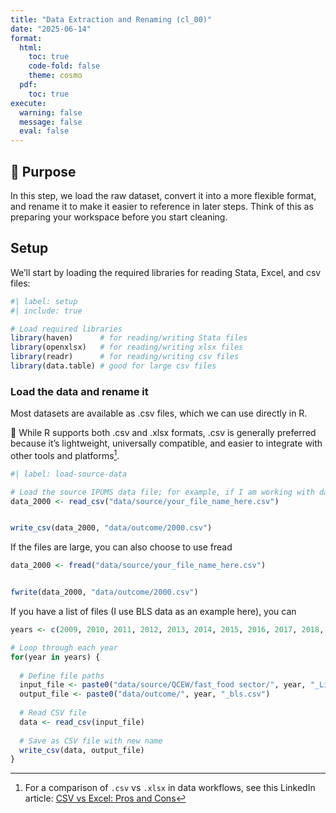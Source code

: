 ---
title: "Data Extraction and Renaming (cl_00)"
date: "2025-06-14"
format: 
  html:
    toc: true
    code-fold: false
    theme: cosmo
  pdf:
    toc: true
execute:
  warning: false
  message: false
  eval: false
---

## 🎯 Purpose

In this step, we load the raw dataset, convert it into a more flexible format, and rename it to make it easier to reference in later steps. Think of this as preparing your workspace before you start cleaning.

## Setup

We'll start by loading the required libraries for reading Stata, Excel, and csv files:

```{r setup}
#| label: setup
#| include: true

# Load required libraries
library(haven)      # for reading/writing Stata files
library(openxlsx)   # for reading/writing xlsx files
library(readr)      # for reading/writing csv files
library(data.table) # good for large csv files
```

### Load the data and rename it

Most datasets are available as .csv files, which we can use directly in R.

📌 While R supports both .csv and .xlsx formats, .csv is generally preferred because it's lightweight, universally compatible, and easier to integrate with other tools and platforms[^1].

```{r}
#| label: load-source-data

# Load the source IPUMS data file; for example, if I am working with data in 2000, I will directly name the file as 2000 or 2000_acs
data_2000 <- read_csv("data/source/your_file_name_here.csv")


write_csv(data_2000, "data/outcome/2000.csv")

```

If the files are large, you can also choose to use fread

```{r}
data_2000 <- fread("data/source/your_file_name_here.csv")


fwrite(data_2000, "data/outcome/2000.csv")
```

If you have a list of files (I use BLS data as an example here), you can 

```{r}
years <- c(2009, 2010, 2011, 2012, 2013, 2014, 2015, 2016, 2017, 2018, 2019, 2020, 2021, 2022)

# Loop through each year
for(year in years) {
  
  # Define file paths
  input_file <- paste0("data/source/QCEW/fast_food sector/", year, "_Limited-service restaurants.csv")  #you will be list the name as the way they downloaded on your local
  output_file <- paste0("data/outcome/", year, "_bls.csv")
  
  # Read CSV file
  data <- read_csv(input_file)
  
  # Save as CSV file with new name
  write_csv(data, output_file)
}
```

 [^1]: For a comparison of `.csv` vs `.xlsx` in data workflows, see this LinkedIn article: [CSV vs Excel: Pros and Cons](https://www.linkedin.com/advice/0/what-pros-cons-using-csv-vs-excel-data-validation-analysis)

